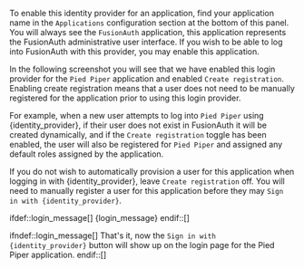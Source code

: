 To enable this identity provider for an application, find your application name in the `Applications` configuration section at the bottom of this panel. You will always see the `FusionAuth` application, this application represents the FusionAuth administrative user interface. If you wish to be able to log into FusionAuth with this provider, you may enable this application.

In the following screenshot you will see that we have enabled this login provider for the `Pied Piper` application and enabled `Create registration`. Enabling create registration means that a user does not need to be manually registered for the application prior to using this login provider.

For example, when a new user attempts to log into `Pied Piper` using {identity_provider}, if their user does not exist in FusionAuth it will be created dynamically, and if the `Create registration` toggle has been enabled, the user will also be registered for `Pied Piper` and assigned any default roles assigned by the application.

If you do not wish to automatically provision a user for this application when logging in with {identity_provider}, leave `Create registration` off. You will need to manually register a user for this application before they may `Sign in with {identity_provider}`.

ifdef::login_message[]
{login_message}
endif::[]

ifndef::login_message[]
That's it, now the `Sign in with {identity_provider}` button will show up on the login page for the Pied Piper application.
endif::[]

